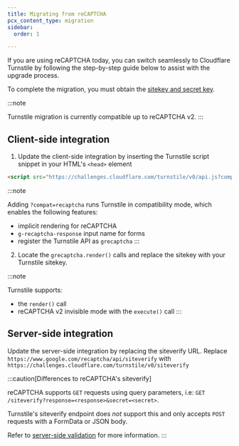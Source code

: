 ```yaml
---
title: Migrating from reCAPTCHA
pcx_content_type: migration
sidebar:
  order: 1

---
```


If you are using reCAPTCHA today, you can switch seamlessly to Cloudflare Turnstile by following the step-by-step guide below to assist with the upgrade process.

To complete the migration, you must obtain the [sitekey and secret key](/turnstile/get-started/#get-a-sitekey-and-secret-key).

:::note

Turnstile migration is currently compatible up to reCAPTCHA v2. 
:::

## Client-side integration

1. Update the client-side integration by inserting the Turnstile script snippet in your HTML's `<head>` element

<div>

```html title="Turnstile script snippet"
<script src="https://challenges.cloudflare.com/turnstile/v0/api.js?compat=recaptcha" async defer></script>
```

:::note

Adding `?compat=recaptcha` runs Turnstile in compatibility mode, which
enables the following features:

- implicit rendering for reCAPTCHA
- `g-recaptcha-response` input name for forms
- register the Turnstile API as `grecaptcha` 
:::

</div>

2. Locate the `grecaptcha.render()` calls and replace the sitekey with your Turnstile sitekey.

:::note

Turnstile supports:

- the `render()` call
- reCAPTCHA v2 invisible mode with the `execute()` call 
:::

## Server-side integration

Update the server-side integration by replacing the siteverify URL. Replace `https://www.google.com/recaptcha/api/siteverify` with `https://challenges.cloudflare.com/turnstile/v0/siteverify`

:::caution[Differences to reCAPTCHA's siteverify]

reCAPTCHA supports `GET` requests using query parameters, i.e: `GET /siteverify?response=<response>&secret=<secret>`.

Turnstile's siteverify endpoint does _not_ support this and only accepts `POST` requests with a FormData or JSON body.

Refer to [server-side validation](/turnstile/get-started/server-side-validation/) for more information. 
:::

